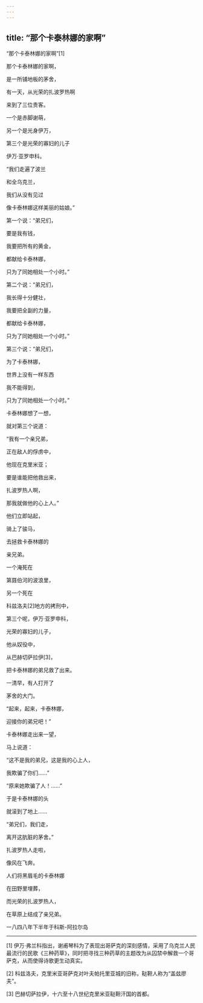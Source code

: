 ```yaml
---
---
---
```

title: “那个卡泰林娜的家啊”
---



“那个卡泰林娜的家啊”[1]


那个卡泰林娜的家啊，

是一所铺地板的茅舍，

有一天，从光荣的扎波罗热啊

来到了三位贵客。

一个是赤脚谢萌，

另一个是光身伊万，

第三个是光荣的寡妇的儿子

伊万·亚罗申科。

“我们走遍了波兰

和全乌克兰，

我们从没有见过

像卡泰林娜这样美丽的姑娘。”

第一个说：“弟兄们，

要是我有钱，

我要把所有的黄金，

都献给卡泰林娜，

只为了同她相处一个小时。”

第二个说：“弟兄们，

我长得十分健壮，

我要把全副的力量，

都献给卡泰林娜，

只为了同她相处一个小时。”

第三个说：“弟兄们，

为了卡泰林娜，

世界上没有一样东西

我不能得到，

只为了同她相处一个小时。”





卡泰林娜想了一想，

就对第三个说道：

“我有一个亲兄弟，

正在敌人的俘虏中，

他现在克里米亚；

要是谁能把他救出来，

扎波罗热人啊，

那我就做他的心上人。”

他们立即站起，

骑上了骏马，

去拯救卡泰林娜的

亲兄弟。

一个淹死在

第聂伯河的波浪里，

另一个死在

科兹洛夫[2]地方的拷刑中，

第三个呢，伊万·亚罗申科，

光荣的寡妇的儿子，

他从奴役中，

从巴赫切萨拉伊[3]，

把卡泰林娜的弟兄救了出来。





一清早，有人打开了

茅舍的大门。

“起来，起来，卡泰林娜，

迎接你的弟兄吧！”

卡泰林娜走出来一望，

马上说道：

“这不是我的弟兄，这是我的心上人，

我欺骗了你们……”

“原来她欺骗了人！……”

于是卡泰林娜的头

就滚到了地上……

“弟兄们，我们走，

离开这肮脏的茅舍。”

扎波罗热人走啦，

像风在飞奔。

人们将黑眉毛的卡泰林娜

在田野里埋葬，

而光荣的扎波罗热人，

在草原上结成了亲兄弟。

一八四八年下半年于科斯-阿拉尔岛



* * *



[1] 伊万·弗兰科指出，谢甫琴科为了表现出哥萨克的深刻感情，采用了乌克兰人民最流行的民歌《三种药草》，同时把寻找三种药草的主题改为从囚禁中解救一个哥萨克，从而使得诗歌更生动真实。

[2] 科兹洛夫，克里米亚哥萨克对叶夫帕托里亚城的旧称，鞑靼人称为“盖兹廖夫”。

[3] 巴赫切萨拉伊，十六至十八世纪克里米亚鞑靼汗国的首都。